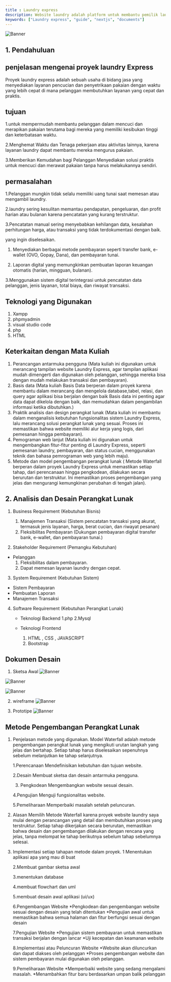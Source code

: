 ```yaml
---
title : Laundry express
description: Website laundry adalah platform untuk membantu pemilik laundry mengelola pesanan pelanggan, jadwal antar-jemput, laporan keuangan, dan jenis layanan dan untuk Mempermudah operasional bisnis secara digital.
keywords: ["Laundry express", "guide", "nextjs", "documents"]
---
```

![Banner](/images/laundry.png)

## 1. Pendahuluan

## penjelasan mengenai proyek laundry Express

Proyek laundry express adalah sebuah usaha di bidang jasa yang menyediakan layanan pencucian dan
penyetrikaan pakaian dengan waktu yang lebih cepat di mana pelanggan membutuhkan layanan yang cepat dan praktis.

## tujuan
1.untuk mempermudah membantu pelanggan dalam mencuci dan merapikan pakaian terutama bagi mereka yang memiliki kesibukan tinggi dan keterbatasan waktu.

2.Menghemat Waktu dan Tenaga pekerjaan atau aktivitas lainnya, karena layanan laundry dapat membantu mereka mengurus pakaian.

3.Memberikan Kemudahan bagi Pelanggan Menyediakan solusi praktis untuk mencuci dan merawat pakaian tanpa harus melakukannya sendiri.

## permasalahan 
1.Pelanggan mungkin tidak selalu memiliki uang tunai saat memesan atau mengambil laundry. 

2.laundry sering kesulitan memantau pendapatan, pengeluaran, dan profit harian atau bulanan karena pencatatan yang kurang terstruktur.

3.Pencatatan manual sering menyebabkan kehilangan data, kesalahan perhitungan harga, atau transaksi yang tidak terdokumentasi dengan baik.

yang ingin diselesaikan.
1. Menyediakan berbagai metode pembayaran seperti transfer bank, e-wallet (OVO, Gopay, Dana), dan pembayaran tunai.

2. Laporan digital yang memungkinkan pembuatan laporan keuangan otomatis (harian, mingguan, bulanan).

3.Menggunakan sistem digital terintegrasi untuk pencatatan data pelanggan, jenis layanan, total biaya, dan riwayat transaksi.

## Teknologi yang Digunakan 
   1. Xampp 
   2. phpmyadmin
   3. visual studio code
   4. php 
   5. HTML


## Keterkaitan dengan Mata Kuliah
   1. Perancangan antarmuka pengguna (Mata kuliah ini digunakan untuk merancang tampilan website Laundry Express, agar tampilan aplikasi mudah dimengerti dan digunakan oleh pelanggan, sehingga mereka bisa dengan mudah melakukan transaksi dan pembayaran).
   2. Basis data (Mata kuliah Basis Data berperan dalam proyek karena membantu dalam merancang dan mengelola database,tabel, relasi, dan query agar aplikasi bisa berjalan dengan baik Basis data ini penting agar data dapat dikelola dengan baik, dan memudahkan dalam pengambilan informasi ketika dibutuhkan.)
   3. Praktik analisis dan design perangkat lunak (Mata kuliah ini membantu dalam menganalisis kebutuhan fungsionalitas sistem Laundry Express, lalu merancang solusi perangkat lunak yang sesuai. Proses ini memastikan bahwa website memiliki alur kerja yang logis, dari pemesanan hingga pembayaran).
   4. Pemograman web lanjut (Mata kuliah ini digunakan untuk mengembangkan fitur-fitur penting di Laundry Express, seperti pemesanan laundry, pembayaran, dan status cucian, menggunakan teknik dan bahasa pemrograman web yang lebih maju).
   5. Metode dan model pengembangan perangkat lunak ( Metode Waterfall berperan dalam proyek Laundry Express untuk memastikan setiap tahap, dari perencanaan hingga pengkodean, dilakukan secara berurutan dan terstruktur. Ini memastikan proses pengembangan yang jelas dan mengurangi kemungkinan perubahan di tengah jalan).


## 2. Analisis dan Desain Perangkat Lunak

1. Business Requirement (Kebutuhan Bisnis)
      1. Manajemen Transaksi  (Sistem pencatatan transaksi yang akurat, termasuk jenis layanan, harga, berat cucian, dan riwayat pesanan)
      2. Fleksibilitas Pembayaran (Dukungan pembayaran digital transfer bank, e-wallet, dan pembayaran tunai.)

2. Stakeholder Requirement (Pemangku Kebutuhan)
  * Pelanggan
      1. Fleksibilitas dalam pembayaran.
      2. Dapat memesan layanan laundry dengan cepat.

3. System Requirement (Kebutuhan Sistem)
  * Sistem Pembayaran
  * Pembuatan Laporan
  * Manajemen Transaksi

4. Software Requirement (Kebutuhan Perangkat Lunak)
   * Teknologi Backend 
      1.php 
      2.Mysql 
    
   * Teknologi Frontend
      1. HTML , CSS , JAVASCRIPT 
      2. Bootstrap
   
    
## Dokumen Desain
1. Sketsa Awal 
![Banner](/images/sketsa1.png)

![Banner](/images/sketsa2.png)

![Banner](/images/sketsa3.png)

2. wireframe
![Banner](/images/wireframe.png)

3. Prototipe 
![Banner](/images/prototype.png)

 ## Metode Pengembangan Perangkat Lunak
1. Penjelasan metode yang digunakan.
   Model Waterfall adalah metode pengembangan perangkat lunak yang mengikuti urutan langkah yang jelas dan bertahap.
   Setiap tahap harus diselesaikan sepenuhnya sebelum melanjutkan ke tahap selanjutnya.

   1.Perencanaan Mendefinisikan kebutuhan dan tujuan website.

   2.Desain Membuat sketsa dan desain antarmuka pengguna.

   3. Pengkodean Mengembangkan website sesuai desain.

   4.Pengujian Menguji fungsionalitas website.

   5.Pemeliharaan Memperbaiki masalah setelah peluncuran.


2. Alasan Memilih  Metode Waterfall
   karena proyek website laundry saya mulai
   dengan perancangan yang detail dan membutuhkan proses yang terstruktur. 
   Setiap tahap dikerjakan secara berurutan, memastikan bahwa desain dan pengembangan dilakukan dengan rencana yang jelas, tanpa melompat ke tahap berikutnya sebelum tahap sebelumnya selesai.

3. Implementasi setiap tahapan metode dalam proyek.
   1 Menentukan aplikasi apa yang mau di buat 

   2.Membuat gambar sketsa awal 

   3.menentukan database 

   4.membuat flowchart dan uml 

   5.membuat desain awal aplikasi (ui/ux)

   6.Pengembangan Website
      *Pengkodean dan pengembangan website sesuai dengan desain yang telah ditentukan
      *Pengujian awal untuk memastikan bahwa semua halaman dan fitur berfungsi sesuai dengan desain

   7.Pengujian Website
      *Pengujian sistem pembayaran untuk memastikan transaksi berjalan dengan lancar
      *Uji kecepatan dan keamanan website

   8.Implementasi atau Peluncuran Website
      *Website akan diluncurkan dan dapat diakses oleh pelanggan
      *Proses pengembangan website dan sistem pembayaran mulai digunakan oleh pelanggan.

   9.Pemeliharaan Website
      *Memperbaiki website yang sedang mengalami masalah.
      *Menambahkan fitur baru berdasarkan umpan balik pelanggan


